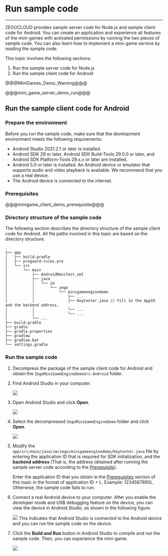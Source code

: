 # Run sample code

---


ZEGOCLOUD provides sample server code for Node.js and sample client code for Android. You can create an application and experience all features of the mini-games with activated permissions by running the two pieces of sample code. You can also learn how to implement a mini-game service by reading the sample code.

This topic involves the following sections:

1. Run the sample server code for Node.js
2. Run the sample client code for Android

@@@MiniGames_Demo_Warning@@@

@@@mini_game_server_demo_run@@@

## Run the sample client code for Android

### Prepare the environment

Before you run the sample code, make sure that the development environment meets the following requirements:

- Android Studio 2021.2.1 or later is installed.
- Android SDK 29 or later, Android SDK Build-Tools 29.0.0 or later, and Android SDK Platform-Tools 29.x.x or later are installed.
- Android 5.0 or later is installed. An Android device or emulator that supports audio and video playback is available. We recommend that you use a real device.
- The Android device is connected to the internet.

### Prerequisites

@@@minigame_client_demo_prerequisite@@@

### Directory structure of the sample code

The following section describes the directory structure of the sample client code for Android. All file paths involved in this topic are based on the directory structure.

```tree
.
├── app
│   ├── build.gradle
│   ├── proguard-rules.pro
│   └── src
│       └── main
│           ├── AndroidManifest.xml
│           ├── java
│           │   └── im
│           │       └── zego
│           │           └── minigameenginedemo
│           │               ├── ...
│           │               ├── KeyCenter.java // Fill in the AppID and the backend address.
│           │               └── ...
│           │               └── ...
│           └── ...
├── build.gradle
├── gradle
├── gradle.properties
├── gradlew
├── gradlew.bat
└── settings.gradle
```

### Run the sample code

1. Decompress the package of the sample client code for Android and obtain the `ZegoMiniGameEngineDemoSrc-Android` folder.

2. Find Android Studio in your computer.
   
    <Frame width="512" height="auto" caption=""><img src="https://storage.zego.im/sdk-doc/Pics/GoEnjoy/online_KTV/SampleCodes/AS_icon.png" /></Frame>

3. Open Android Studio and click **Open**.
   
    <Frame width="512" height="auto" caption=""><img src="https://storage.zego.im/sdk-doc/Pics/GoEnjoy/online_KTV/SampleCodes/AS_Welcome_Interface.png" /></Frame>

4. Select the decompressed `ZegoMiniGameEngineDemo` folder and click **Open**.
   
    <Frame width="512" height="auto" caption=""><img src="https://storage.zego.im/sdk-doc/Pics/MiniGames/open.jpeg" /></Frame>

<a name="host_ip"></a>

5. Modify the `app/src/main/java/im/zego/minigameenginedemo/KeyCenter.java` file by entering the application ID that is required for SDK initialization, and the **backend address** (That is, the address obtained after running the sample server code according to the [Prerequisits](#16450#2_2)).
   
    <Warning title="Warning">

    Enter the application ID that you obtain in the [Prerequisites](#16450#2_2) section of this topic in the format of application ID + L. Example: 1234567890L. Otherwise, the sample code fails to run.
   
    </Warning>   

6. Connect a real Android device to your computer. After you enable the developer mode and USB debugging feature on the device, you can view the device in Android Studio, as shown in the following figure.
   
    <Frame width="512" height="auto" caption=""><img src="https://storage.zego.im/sdk-doc/Pics/GoEnjoy/LiveShow/android_device_detected.png" /></Frame>
   This indicates that Android Studio is connected to the Android device and you can run the sample code on the device.

7. Click the **Build and Run** button in Android Studio to compile and run the sample code. Then, you can experience the mini-game.
   
    <Frame width="512" height="auto" caption=""><img src="https://storage.zego.im/sdk-doc/Pics/GoEnjoy/LiveShow/android_build_and_run.png" /></Frame>
